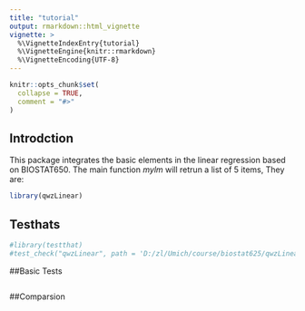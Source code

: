 ```yaml
---
title: "tutorial"
output: rmarkdown::html_vignette
vignette: >
  %\VignetteIndexEntry{tutorial}
  %\VignetteEngine{knitr::rmarkdown}
  %\VignetteEncoding{UTF-8}
---
```


```r
knitr::opts_chunk$set(
  collapse = TRUE,
  comment = "#>"
)
```
## Introdction  
This package integrates the basic elements in the linear regression based on BIOSTAT650. The main function *mylm* will retrun a list of 5 items, They are:

```r
library(qwzLinear)

```
## Testhats
```r
#library(testthat)
#test_check("qwzLinear", path = 'D:/zl/Umich/course/biostat625/qwzLinear/tests/')
```

##Basic Tests
```r
```

##Comparsion
```r
```
